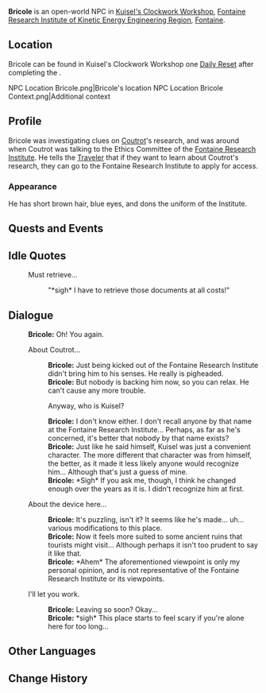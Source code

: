 {{Character Infobox
|type             = Open-World NPC
|image            = NPC Bricole.png
|realname         = <!-- Optional, if different from in-game name -->
|deceased         = <!-- Past (for deceased prior to events of the game) or free response -->
|region           = Fontaine
|location         = Fontaine
|affiliation      = Fontaine Research Institute
}}
'''Bricole''' is an open-world NPC in [[Kuisel's Clockwork Workshop]], [[Fontaine Research Institute of Kinetic Energy Engineering Region]], [[Fontaine]].

==Location==
Bricole can be found in Kuisel's Clockwork Workshop one [[Daily Reset]] after completing the {{Quest|Road to the Singularity}}.
<gallery>
NPC Location Bricole.png|Bricole's location
NPC Location Bricole Context.png|Additional context
</gallery>

==Profile==
Bricole was investigating clues on [[Coutrot]]'s research, and was around when Coutrot was talking to the Ethics Committee of the [[Fontaine Research Institute]]. He tells the [[Traveler]] that if they want to learn about Coutrot's research, they can go to the Fontaine Research Institute to apply for access.

===Appearance===
He has short brown hair, blue eyes, and dons the uniform of the Institute.

==Quests and Events==
{{Quests and Events}}

==Idle Quotes==
{{Dialogue Start}}
: {{DIcon|Idle}} Must retrieve...
:: {{A|VO Bricole 01.ogg}} "*sigh* I have to retrieve those documents at all costs!"
{{Dialogue End}}

==Dialogue==
{{Dialogue Start}}
:'''Bricole:''' Oh! You again.
:{{DIcon}} About Coutrot...
::'''Bricole:''' Just being kicked out of the Fontaine Research Institute didn't bring him to his senses. He really is pigheaded.
::'''Bricole:''' But nobody is backing him now, so you can relax. He can't cause any more trouble.
::{{DIcon}} Anyway, who is Kuisel?
::'''Bricole:''' I don't know either. I don't recall anyone by that name at the Fontaine Research Institute... Perhaps, as far as he's concerned, it's better that nobody by that name exists?
::'''Bricole:''' Just like he said himself, Kuisel was just a convenient character. The more different that character was from himself, the better, as it made it less likely anyone would recognize him... Although that's just a guess of mine.
::'''Bricole:''' *Sigh* If you ask me, though, I think he changed enough over the years as it is. I didn't recognize him at first.
:{{DIcon}} About the device here...
::'''Bricole:''' It's puzzling, isn't it? It seems like he's made... uh... various modifications to this place.
::'''Bricole:''' Now it feels more suited to some ancient ruins that tourists might visit... Although perhaps it isn't too prudent to say it like that.
::'''Bricole:''' *Ahem* The aforementioned viewpoint is only my personal opinion, and is not representative of the Fontaine Research Institute or its viewpoints.
:{{DIcon}} I'll let you work.
::'''Bricole:''' Leaving so soon? Okay...
::'''Bricole:''' *sigh* This place starts to feel scary if you're alone here for too long...
{{Dialogue End}}

==Other Languages==
{{Other Languages|default_hidden=1
|en      = Bricole
|zhs     = 布里科勒
|zhs_rm  = Bùlǐkēlè
|zht     = 布里科勒
|zht_rm  = Bùlǐkēlè
|ja      = ブリコール
|ja_rm   = Burikooru
|ko      = 브리콜
|es      = Bricole
|fr      = Bricole
|ru      = Бриколь
|th      = Bricole
|vi      = Bricole
|de      = Bricole
|id      = Bricole
|pt      = Bricole
|tr      = Bricole
|it      = Bricole
}}

==Change History==
{{Change History|4.1}}
<!--
==References==
{{Reflist}}
-->